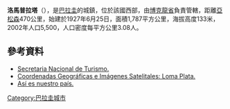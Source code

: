 '''洛馬普拉塔'''（{{lang-es|Loma Plata}}），是[[巴拉圭|巴拉圭]]的城鎮，位於該國西部，由[[博克龍省|博克龍省]]負責管轄，距離[[亞松森|亞松森]]470公里，始建於1927年6月25日，面積1,787平方公里，海拔高度133米，2002年人口5,500，人口密度每平方公里3.08人。

==參考資料==
* [http://www.senatur.gov.py/ Secretaria Nacional de Turismo.] {{Wayback|url=http://www.senatur.gov.py/ |date=20150520071223 }}
* [http://www.fallingrain.com/world/PA/24/Loma_Plata.html Coordenadas Geográficas e Imágenes Satelitales: Loma Plata.] {{Wayback|url=http://www.fallingrain.com/world/PA/24/Loma_Plata.html |date=20190823010138 }}
* [http://archivo.abc.com.py/paraguay/XVIboqueron.htm Así es nuestro país.] {{Wayback|url=http://archivo.abc.com.py/paraguay/XVIboqueron.htm |date=20160304112145 }}

{{Paraguay-geo-stub}}
[[Category:巴拉圭城市|Category:巴拉圭城市]]